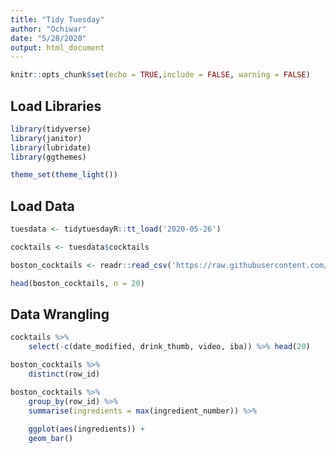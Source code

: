```yaml
---
title: "Tidy Tuesday"
author: "Ochiwar"
date: "5/28/2020"
output: html_document
---
```


```r
knitr::opts_chunk$set(echo = TRUE,include = FALSE, warning = FALSE)
```

## Load Libraries
```r
library(tidyverse)
library(janitor)
library(lubridate)
library(ggthemes)

theme_set(theme_light())
```



## Load Data 

```r
tuesdata <- tidytuesdayR::tt_load('2020-05-26')

cocktails <- tuesdata$cocktails

boston_cocktails <- readr::read_csv('https://raw.githubusercontent.com/rfordatascience/tidytuesday/master/data/2020/2020-05-26/boston_cocktails.csv')

head(boston_cocktails, n = 20)
```

## Data Wrangling

```r

cocktails %>% 
    select(-c(date_modified, drink_thumb, video, iba)) %>% head(20)

```

```r
boston_cocktails %>% 
    distinct(row_id)

boston_cocktails %>% 
    group_by(row_id) %>% 
    summarise(ingredients = max(ingredient_number)) %>% 
    
    ggplot(aes(ingredients)) +
    geom_bar()
```

